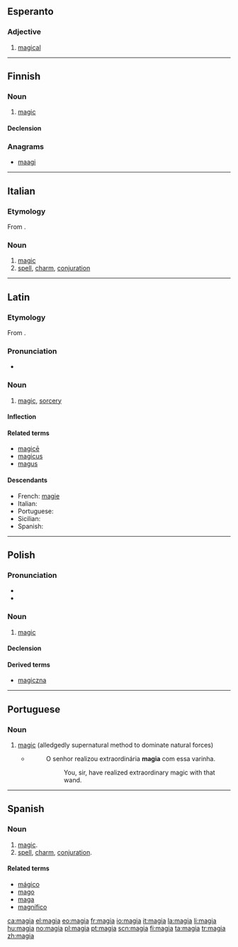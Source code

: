 {{also|màgia}}
==Esperanto==

===Adjective===
{{eo-adj}}

# [[magical]]

----

==Finnish==

===Noun===
{{fi-noun}}

# [[magic]]

====Declension====
{{fi-decl-kulkija|magi}}

===Anagrams===
* [[maagi#Finnish|maagi]]

----

==Italian==

===Etymology===
From {{etyl|la|it}} {{term|magia|lang=la}}.

===Noun===
{{it-noun|magi|f|a|e}}

# [[magic]]
# [[spell]], [[charm]], [[conjuration]]

----

==Latin==

===Etymology===
From {{etyl|grc|la}} {{term|μαγεία|tr=mageia|sc=Grek|lang=grc}}.

===Pronunciation===
* {{a|Classical}} {{IPA|/maˈɡiː.a/|lang=la}}

===Noun===
{{la-noun|magīa|magiae|magīae|f|first}}

# [[magic]], [[sorcery]]

====Inflection====
{{la-decl-1st|magi|magī}}

====Related terms====
* [[magice#Latin|magicē]]
* [[magicus]]
* [[magus]]

====Descendants====
* French: [[magie]]
* Italian: {{l|it|magia}}
* Portuguese: {{l|pt|magia}}
* Sicilian: {{l|scn|maggìa}}
* Spanish: {{l|es|magia}}

----

==Polish==

===Pronunciation===
* {{IPA|[ˈmaɡʲa]|lang=pl}}
* {{audio|Pl-magia.ogg|Audio}}

===Noun===
{{infl|pl|noun|g=f}}

# [[magic]]

====Declension====
{{pl-decl-noun
|magia|magie
|magii|magii/magij
|magii|magiom
|magię|magie
|magią|magiami
|magii|magiach
|magio|magie
}}

====Derived terms====
* [[magiczna]]

----

==Portuguese==

===Noun===
{{pt-noun|f}}

# [[magic]] (alledgedly supernatural method to dominate natural forces)
#* {{RQ:Harry Potter|7|pt-BR|page=508}}
#*: O senhor realizou extraordinária '''magia''' com essa varinha.
#*:: You, sir, have realized extraordinary magic with that wand.

----

==Spanish==

===Noun===
{{es-noun-f}}

# [[magic]].
# [[spell]], [[charm]], [[conjuration]].

====Related terms====
* [[mágico]]
* [[mago]]
* [[maga]]
* [[magnífico]]

[[ca:magia]]
[[el:magia]]
[[eo:magia]]
[[fr:magia]]
[[io:magia]]
[[it:magia]]
[[la:magia]]
[[li:magia]]
[[hu:magia]]
[[no:magia]]
[[pl:magia]]
[[pt:magia]]
[[scn:magia]]
[[fi:magia]]
[[ta:magia]]
[[tr:magia]]
[[zh:magia]]